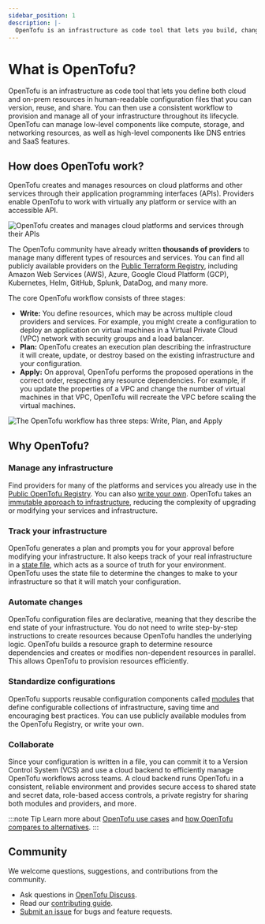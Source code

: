 ```yaml
---
sidebar_position: 1
description: |-
  OpenTofu is an infrastructure as code tool that lets you build, change, and version cloud and on-prem resources safely and efficiently.
---
```


# What is OpenTofu?

OpenTofu is an infrastructure as code tool that lets you define both cloud and on-prem resources in human-readable configuration files that you can version, reuse, and share. You can then use a consistent workflow to provision and manage all of your infrastructure throughout its lifecycle. OpenTofu can manage low-level components like compute, storage, and networking resources, as well as high-level components like DNS entries and SaaS features.

## How does OpenTofu work?

OpenTofu creates and manages resources on cloud platforms and other services through their application programming interfaces (APIs). Providers enable OpenTofu to work with virtually any platform or service with an accessible API.

![OpenTofu creates and manages cloud platforms and services through their APIs](/img/docs/intro-opentf-apis.png)

The OpenTofu community have already written **thousands of providers** to manage many different types of resources and services. You can find all publicly available providers on the [Public Terraform Registry](https://registry.terraform.io/), including Amazon Web Services (AWS), Azure, Google Cloud Platform (GCP), Kubernetes, Helm, GitHub, Splunk, DataDog, and many more.

The core OpenTofu workflow consists of three stages:

- **Write:** You define resources, which may be across multiple cloud providers and services. For example, you might create a configuration to deploy an application on virtual machines in a Virtual Private Cloud (VPC) network with security groups and a load balancer.
- **Plan:** OpenTofu creates an execution plan describing the infrastructure it will create, update, or destroy based on the existing infrastructure and your configuration.
- **Apply:** On approval, OpenTofu performs the proposed operations in the correct order, respecting any resource dependencies. For example, if you update the properties of a VPC and change the number of virtual machines in that VPC, OpenTofu will recreate the VPC before scaling the virtual machines.

![The OpenTofu workflow has three steps: Write, Plan, and Apply](/img/docs/intro-opentf-workflow.png)

## Why OpenTofu?

### Manage any infrastructure

Find providers for many of the platforms and services you already use in the [Public OpenTofu Registry](https://registry.opentofu.org/). You can also [write your own](/docs/plugin). OpenTofu takes an [immutable approach to infrastructure](https://www.hashicorp.com/resources/what-is-mutable-vs-immutable-infrastructure), reducing the complexity of upgrading or modifying your services and infrastructure.

### Track your infrastructure

OpenTofu generates a plan and prompts you for your approval before modifying your infrastructure. It also keeps track of your real infrastructure in a [state file](/docs/language/state), which acts as a source of truth for your environment. OpenTofu uses the state file to determine the changes to make to your infrastructure so that it will match your configuration.

### Automate changes

OpenTofu configuration files are declarative, meaning that they describe the end state of your infrastructure. You do not need to write step-by-step instructions to create resources because OpenTofu handles the underlying logic. OpenTofu builds a resource graph to determine resource dependencies and creates or modifies non-dependent resources in parallel. This allows OpenTofu to provision resources efficiently.

### Standardize configurations

OpenTofu supports reusable configuration components called [modules](/docs/language/modules) that define configurable collections of infrastructure, saving time and encouraging best practices. You can use publicly available modules from the OpenTofu Registry, or write your own.

### Collaborate

Since your configuration is written in a file, you can commit it to a Version Control System (VCS) and use a cloud backend to efficiently manage OpenTofu workflows across teams. A cloud backend runs OpenTofu in a consistent, reliable environment and provides secure access to shared state and secret data, role-based access controls, a private registry for sharing both modules and providers, and more.

:::note Tip
Learn more about [OpenTofu use cases](/docs/intro/use-cases) and [how OpenTofu compares to alternatives](/docs/intro/vs).
:::

## Community

We welcome questions, suggestions, and contributions from the community.

- Ask questions in [OpenTofu Discuss](https://github.com/orgs/opentofu/discussions).
- Read our [contributing guide](https://github.com/opentofu/opentofu/blob/main/CONTRIBUTING.md).
- [Submit an issue](https://github.com/opentofu/opentofu/issues) for bugs and feature requests.

